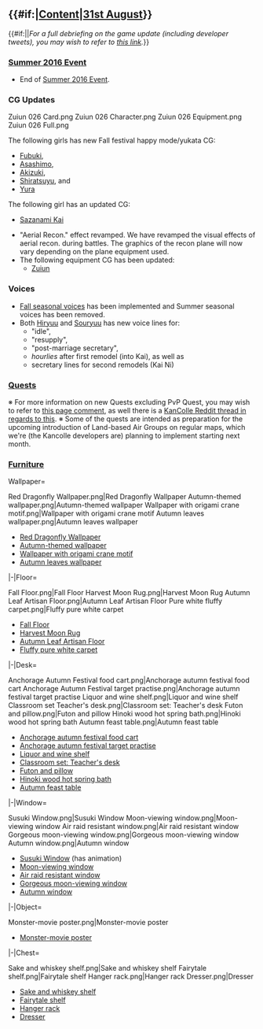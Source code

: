 == {{#if:{{{thread|}}}|[[Partials/Updates/2016_August_31st/Content|Content]]|[[Thread:467896|31st August]]}} ==
{{#if:{{{thread|}}}||''For a full debriefing on the game update (including developer tweets), you may wish to refer to [[Partials/Updates/2016_August_31st|this link]].''}}

=== [[Summer 2016 Event]] ===
* End of [[Summer 2016 Event]].

=== CG Updates ===
{{SeasonalGallery|slideshow=true|Fubuki/Fall|Fubuki/Kai Ni Akimatsuri Happi|Asashimo/Fall|Akizuki/Fall|Shiratsuyu/Fall|Yura/Fall}}
{{SeasonalGallery|slideshow=true|Sazanami/Kai}}
<gallery type="slideshow" widths="300" hideaddbutton="true">
Zuiun 026 Card.png
Zuiun 026 Character.png
Zuiun 026 Equipment.png
Zuiun 026 Full.png
</gallery>
The following girls has new Fall festival happy mode/yukata CG:
* [[Fubuki]],
* [[Asashimo]],
* [[Akizuki]],
* [[Shiratsuyu]], and
* [[Yura]]

The following girl has an updated CG:
* [[Sazanami#Upgrade|Sazanami Kai]]

* "Aerial Recon." effect revamped. We have revamped the visual effects of aerial recon. during battles. The graphics of the recon plane will now vary depending on the plane equipment used.
* The following equipment CG has been updated:
** [[Zuiun]]

=== Voices ===
* [[Seasonal/Fall 2016|Fall seasonal voices]] has been implemented and Summer seasonal voices has been removed.
* Both [[Hiryuu]] and [[Souryuu]] has new voice lines for:
** "idle",
** "resupply",
** "post-marriage secretary",
** ''hourlies'' after first remodel (into Kai), as well as
** secretary lines for second remodels (Kai Ni)
{{clear}}

=== [[Quests]] ===
※ For more information on new Quests excluding PvP Quest, you may wish to refer to [[Talk:Quests/@comment-Shinhwalee-20160831141846|this page comment]], as well there is a [https://www.reddit.com/r/kancolle/comments/50ga8t/news_831_patchnote/d73sq3j KanColle Reddit thread in regards to this].
<!--Total of six new events have been added:<br>
● Fall Fleet Review<br>
● Torpedo Squadron, Patrol the Southwestern Islands, etc.<br>-->
{{QuestList|
{{Quest
|ID = F37
|Title_JP = 「航空基地設営」事前準備 
|Title_EN = Preparations for the Construction of an Air Base
|Requirements = Have two [[7.7mm Machine Gun|7.7mm Machine Guns]] & two [[Type 96 Fighter|Type 96 Fighters]] in your inventory, and scrap two [[Drum Canister (Transport Use)|Drum Canisters]].<br>
'''※Equipment must be unlocked.'''<br>
'''※Consumes the equipment.'''<br>
'''※It doesn't matter whether you scrap the drums before or after procuring the other items.'''
|Rewards_RSC = 200 / 0 / 0 / 200
|Rewards_Items = [[File:Development material.png|30px|link=Construction]] X 3<br>[[File:Type_96_Land-based_Attack_Aircraft_168_Card.png|30px|link=Type 96 Land-based Attack Aircraft]][[Type 96 Land-based Attack Aircraft]]
|Note = Requires: [[Quests#B56|B56]](?)
}}
{{Quest
|ID = F38
|Title_JP = 「陸攻」隊の増勢
|Title_EN = Expansion of Land-based Air Groups
|Requirements = Have two [[7.7mm Machine Gun|7.7mm Machine Guns]] & two [[Type 99 Dive Bomber|Type 99 Dive Bombers]] in your inventory.<br>
'''※Equipment must be unlocked.'''<br>
'''※Consumes the equipment.'''
|Rewards_RSC = 0 / 200 / 0 / 200
|Rewards_Items = [[File:Type_96_Land-based_Attack_Aircraft_168_Card.png|30px|link=Type 96 Land-based Attack Aircraft]][[Type 96 Land-based Attack Aircraft]]
|Note = Requires: [[Quests#F37|F37]], [[Quests#B77|B77]]
}}
{{Quest
|ID = F39
|Title_JP = 主力「陸攻」の調達
|Title_EN = Supply of the Land-based Main Bomber Force
|Requirements = Have a [[Type 96 Land-based Attack Aircraft]] & two [[Type 97 Torpedo Bomber|Type 97 Torpedo Bombers]] in your inventory, and scrap two [[Type 0 Fighter Model 21|Type 0 Fighters Model 21]].<br>
'''※Equipment must be unlocked.'''<br>
'''※Consumes the equipment.'''<br>
'''※It doesn't matter whether you scrap the fighters before or after procuring the other items.'''
|Rewards_RSC = 250 / 250 / 0 / 0
|Rewards_Items = [[File:Type_1_Land-based_Attack_Aircraft_169_Card.png|30px|link=Type 1 Land-based Attack Aircraft]][[Type 1 Land-based Attack Aircraft]]
|Note = '''Quarterly Quest'''<br>
Requires: [[Quests#F38|F38]], [[Quests#D9|D9]]* ''(Read the [[Quests#Known / Unconfirmed Quest Bugs|Quest Bugs section]])
}}
{{Quest
|ID = F40
|Title_JP = 「一式陸攻」性能向上型の調達
|Title_EN = Procurement of the improved Type 1 Land-based Attack Aircraft
|Requirements = Have a [[Type 1 Land-based Attack Aircraft]] & two [[Tenzan]] in your inventory.<br>
'''※Equipment must be unlocked.'''<br>
'''※Consumes the equipment.'''<br>
'''※The land-based aircraft's proficiency level carries over to the reward.'''
|Rewards_RSC = 0 / 0 / 0 / 300
|Rewards_Items = [[File:Type_1_Land-based_Attack_Aircraft_Model_22A_180_Card.png|30px|link=Type 1 Land-based Attack Aircraft Model 22A]][[Type 1 Land-based Attack Aircraft Model 22A]]
|Note = Requires: [[Quests#F39|F39]], [[Quests#C10|C10]](?)
}}
{{Quest
|ID = C10
|Title_JP = 秋季大演習
|Title_EN = Large-scale Autumn Season Exercise
|Requirements = Get 8 victories in Exercises within the same day
|Rewards_RSC = 1000 / 0 / 300 / 0
|Rewards_Items = [[File:Food supply ship mamiya.png|30px|link=Fatigue]][[Glossary#Food_supply_ship_Mamiya|"Mamiya"]] X 1<br>[[File:Present box.png|30px|link=Present_Box]][[Present Box|"Present Box"]] X 1
|Note = Requires: [[Quests#C2|C2]]
}}
{{Quest
|ID = B77
|Title_JP = 水雷戦隊、南西諸島海域を哨戒せよ！
|Title_EN = Torpedo Squadron, patrol the Nansei Islands area!
|Requirements = Sortie a fleet with a light cruiser as flagship, four destroyers and one wildcard to both [[2-2|World 2-2]] and [[2-3|World 2-3]], and score an '''S-Rank''' at each boss node.
|Rewards_RSC = 600 / 600 / 0 / 0
|Rewards_Items = [[File:Furniture fairy.png|30px|link=Furniture]][[Furniture|Furniture Fairy]] X 1<br>[[File:Food supply ship irako.png|30px|link=Fatigue]][[Fatigue#Food_Supply_Ship_.22Irako.22|"Irako"]] X 1
|Note = Requires: [[Quests#C2|C2]]
}}
}}
※ Some of the quests are intended as preparation for the upcoming introduction of Land-based Air Groups on regular maps, which we're (the Kancolle developers are) planning to implement starting next month.

=== [[Furniture]] ===
<!--{{Warning
|title = Notice
|message = '''The contents of this section just serve as PLACEHOLDERS!'''<br> Placeholders are a symbol or piece of text used in a mathematical expression or in an instruction in a computer program to denote a missing quantity or operator. In other words, it's an example.<br> At this point in time we are addressing with the new contents, the placement and page restructures and we ask you to please be patient.
}}-->

<tabber>Wallpaper=
<gallery type="slideshow" widths="300" hideaddbutton="true">
Red Dragonfly Wallpaper.png|Red Dragonfly Wallpaper {{New}}
Autumn-themed wallpaper.png|Autumn-themed wallpaper
Wallpaper with origami crane motif.png|Wallpaper with origami crane motif
Autumn leaves wallpaper.png|Autumn leaves wallpaper
</gallery>
* [[Furniture/Wall#Red_Dragonfly_Wallpaper|Red Dragonfly Wallpaper]] {{New}}
* [[Furniture/Wall#Autumn-themed_wallpaper|Autumn-themed wallpaper]]
* [[Furniture/Wall#Wallpaper_with_origami_crane_motif|Wallpaper with origami crane motif]]
* [[Furniture/Wall#Autumn_leaves_wallpaper|Autumn leaves wallpaper]]
{{clear}}
|-|Floor=
<gallery type="slideshow" widths="300" hideaddbutton="true">
Fall Floor.png|Fall Floor {{New}}
Harvest Moon Rug.png|Harvest Moon Rug {{New}}
Autumn Leaf Artisan Floor.png|Autumn Leaf Artisan Floor {{New}}
Pure white fluffy carpet.png|Fluffy pure white carpet
</gallery>
* [[Furniture/Floor#Fall_Floor|Fall Floor]] {{New}}
* [[Furniture/Floor#Harvest_Moon_Rug|Harvest Moon Rug]] {{New}}
* [[Furniture/Floor#Autumn_Leaf_Artisan_Floor|Autumn Leaf Artisan Floor]] {{New}}
* [[Furniture/Floor#Fluffy_pure_white_carpet|Fluffy pure white carpet]]
{{clear}}
|-|Desk=
<gallery type="slideshow" widths="300" hideaddbutton="true">
Anchorage Autumn Festival food cart.png|Anchorage autumn festival food cart
Anchorage Autumn Festival target practise.png|Anchorage autumn festival target practise
Liquor and wine shelf.png|Liquor and wine shelf
Classroom set Teacher's desk.png|Classroom set: Teacher's desk
Futon and pillow.png|Futon and pillow
Hinoki wood hot spring bath.png|Hinoki wood hot spring bath
Autumn feast table.png|Autumn feast table
</gallery>
* [[Furniture/Desk#Anchorage_autumn_festival_food_cart|Anchorage autumn festival food cart]]
* [[Furniture/Desk#Anchorage_autumn_festival_target_practise|Anchorage autumn festival target practise]]
* [[Furniture/Desk#Liquor_and_wine_shelf|Liquor and wine shelf]]
* [[Furniture/Desk#Classroom set:_Teacher's_desk|Classroom set: Teacher's desk]]
* [[Furniture/Desk#Futon_and_pillow|Futon and pillow]]
* [[Furniture/Desk#Hinoki_wood_hot_spring_bath|Hinoki wood hot spring bath]]
* [[Furniture/Desk#Autumn_feast_table|Autumn feast table]]
{{clear}}
|-|Window=
<gallery type="slideshow" widths="300" hideaddbutton="true">
Susuki Window.png|Susuki Window {{New}}
Moon-viewing window.png|Moon-viewing window
Air raid resistant window.png|Air raid resistant window
Gorgeous moon-viewing window.png|Gorgeous moon-viewing window
Autumn window.png|Autumn window
</gallery>
* [[Furniture/Window#Susuki Window|Susuki Window]] {{New}} (has animation)
* [[Furniture/Window#Moon-viewing window|Moon-viewing window]]
* [[Furniture/Window#Air raid resistant window|Air raid resistant window]]
* [[Furniture/Window#Gorgeous moon-viewing window|Gorgeous moon-viewing window]]
* [[Furniture/Window#Autumn window|Autumn window]]
{{clear}}
|-|Object=
<gallery type="slideshow" widths="300" hideaddbutton="true">
Monster-movie poster.png|Monster-movie poster
</gallery>
* [[Furniture/Object#Monster-movie poster|Monster-movie poster]]
{{clear}}
|-|Chest=
<gallery type="slideshow" widths="300" hideaddbutton="true">
Sake and whiskey shelf.png|Sake and whiskey shelf
Fairytale shelf.png|Fairytale shelf
Hanger rack.png|Hanger rack
Dresser.png|Dresser
</gallery>
* [[Furniture/Object#Sake and whiskey shelf|Sake and whiskey shelf]]
* [[Furniture/Object#Fairytale shelf|Fairytale shelf]]
* [[Furniture/Object#Hanger rack|Hanger rack]]
* [[Furniture/Object#Dresser|Dresser]]
{{clear}}
</tabber>